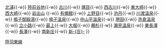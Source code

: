 {{鐵道路線
|模板名稱 = 陸羽東線
|名稱 = [[File:JR logo (east).svg|25px|東日本旅客鐵道|link=東日本旅客鐵道]] [[陸羽東線]]（奧之細道湯煙線）
|代表色 = #999999
|車站列表 = [[小牛田站|小牛田]]{{-w}} [[北浦站 (宮城縣)|北浦]]{{-w}} [[陸前谷地站|陸前谷地]]{{-w}} [[古川站|古川]]{{-w}} [[塚目站|塚目]]{{-w}} [[西古川站|西古川]]{{-w}} [[東大崎站|東大崎]]{{-w}} [[西大崎站|西大崎]]{{-w}} [[岩出山站|岩出山]] {{-w}} [[有備館站|有備館]]{{-w}} [[上野目站|上野目]]{{-w}} [[池月站|池月]]{{-w}} [[川渡溫泉站|川渡溫泉]]{{-w}} [[鳴子御殿湯站|鳴子御殿湯]]{{-w}} [[鳴子溫泉站|鳴子溫泉]]{{-w}} [[中山平溫泉站|中山平溫泉]]{{-w}} [[堺田站|堺田]]{{-w}} [[赤倉溫泉站|赤倉溫泉]]{{-w}} [[立小路站|立小路]]{{-w}} [[最上站|最上]]{{-w}} [[大堀站|大堀]]{{-w}} [[鵜杉站|鵜杉]]{{-w}} [[瀨見溫泉站|瀨見溫泉]]{{-w}} [[東長澤站|東長澤]]{{-w}} [[長澤站|長澤]]{{-w}} [[南新庄站|南新庄]]{{-w}} [[新庄站 (日本)|新-{庄}-]]
}}<noinclude>
[[Category:東日本旅客鐵道路線模板|陸羽東線]]
</noinclude>
